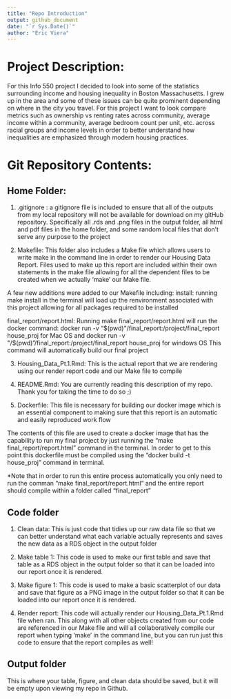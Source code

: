 ```yaml
---
title: "Repo Introduction"
output: github_document
date: "`r Sys.Date()`"
author: "Eric Viera"
---
```


# Project Description:
For this Info 550 project I decided to look into some of the statistics surrounding income and housing inequality in Boston Massachusetts. I grew up in the area and some of these issues can be quite prominent depending on where in the city you travel. For this project I want to look compare metrics such as ownership vs renting rates across community, average income within a community, average bedroom count per unit, etc. across racial groups and income levels in order to better understand how inequalities are emphasized through modern housing practices.

# Git Repository Contents:

## Home Folder:
1) .gitignore : 
 a gitignore file is included to ensure that all of the outputs from my local repository will not be available for download on my gitHub repository. Specifically all .rds and .png files in the output folder, all html and pdf files in the home folder, and some random local files that don't serve any purpose to the project
 
2) Makefile: 
 This folder also includes a Make file which allows users to write make in the command line in order to render our Housing Data Report. Files used to make up this report are included within their own statements in the make file allowing for all the dependent files to be created when we actually 'make' our Make file. 
 
A few new additions were added to our Makefile including:
  install:
  running make install in the terminal will load up the renvironment associated with this project allowing for all packages required to be installed
  
  final_report/report.html:
  Running make final_report/report.html will run the docker command:
  	docker run -v "$(pwd)"/final_report:/project/final_report house_proj for Mac OS
  	and docker run -v "/$(pwd)"/final_report:/project/final_report house_proj for windows OS
  	This command will automatically build our final project
 
3) Housing_Data_Pt.1.Rmd: 
 This is the actual report that we are rendering using our render report code and our Make file to compile

4) README.Rmd: 
You are currently reading this description of my repo.
Thank you for taking the time to do so ;)

5) Dockerfile:
This file is necessary for building our docker image which is an essential component to making sure that this report is an automatic and easily reproduced work flow 

The contents of this file are used to create a docker image that has the capability to run my final project by just running the "make final_report/report.html" command in the terminal. In order to get to this point this dockerfile must be compiled using the 
"docker build -t house_proj" command in terminal.

*Note that in order to run this entire process automatically you only need to run the comman 
"make final_report/report.html" and the entire report should compile within a folder called "final_report"


## Code folder


1) Clean data: 
This is just code that tidies up our raw data file so that we can better understand what each variable actually represents and saves the new data as a RDS object in the output folder

2) Make table 1: 
This code is used to make our first table and save that table as a RDS object in the output folder so that it can be loaded into our report once it is rendered.

3) Make figure 1: 
This code is used to make a basic scatterplot of our data and save that figure as a PNG image in the output folder so that it can be loaded into our report once it is rendered.

4) Render report: 
This code will actually render our Housing_Data_Pt.1.Rmd file when ran. This along with all other objects created from our code are referenced in our Make file and will all collaboratively compile our report when typing 'make' in the command line, but you can run just this code to ensure that the report compiles as well!

## Output folder
This is where your table, figure, and clean data should be saved, but it will be empty upon viewing my repo in Github.
